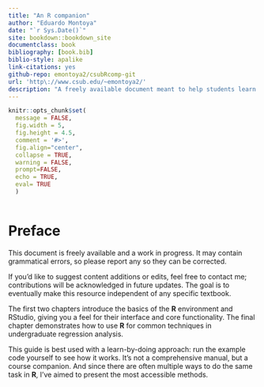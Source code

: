 ```yaml
--- 
title: "An R companion"
author: "Eduardo Montoya"
date: "`r Sys.Date()`"
site: bookdown::bookdown_site
documentclass: book
bibliography: [book.bib]
biblio-style: apalike
link-citations: yes
github-repo: emontoya2/csubRcomp-git
url: 'http\://www.csub.edu/~emontoya2/'
description: "A freely available document meant to help students learn R concurrently with the material of the course."
---
```




```r
knitr::opts_chunk$set(
  message = FALSE,
  fig.width = 5,
  fig.height = 4.5,
  comment = '#>',
  fig.align="center",
  collapse = TRUE,
  warning = FALSE,
  prompt=FALSE,
  echo = TRUE,
  eval= TRUE
  )
 
```

# Preface {-}


This document is freely available and a work in progress. It may contain grammatical errors, so please report any so they can be corrected.

If you'd like to suggest content additions or edits, feel free to contact me; contributions will be acknowledged in future updates. The goal is to eventually make this resource independent of any specific textbook.

The first two chapters introduce the basics of the **R** environment and RStudio, giving you a feel for their interface and core functionality. The final chapter demonstrates how to use **R** for common techniques in undergraduate regression analysis.

This guide is best used with a learn-by-doing approach: run the example code yourself to see how it works. It's not a comprehensive manual, but a course companion. And since there are often multiple ways to do the same task in **R**, I've aimed to present the most accessible methods.
